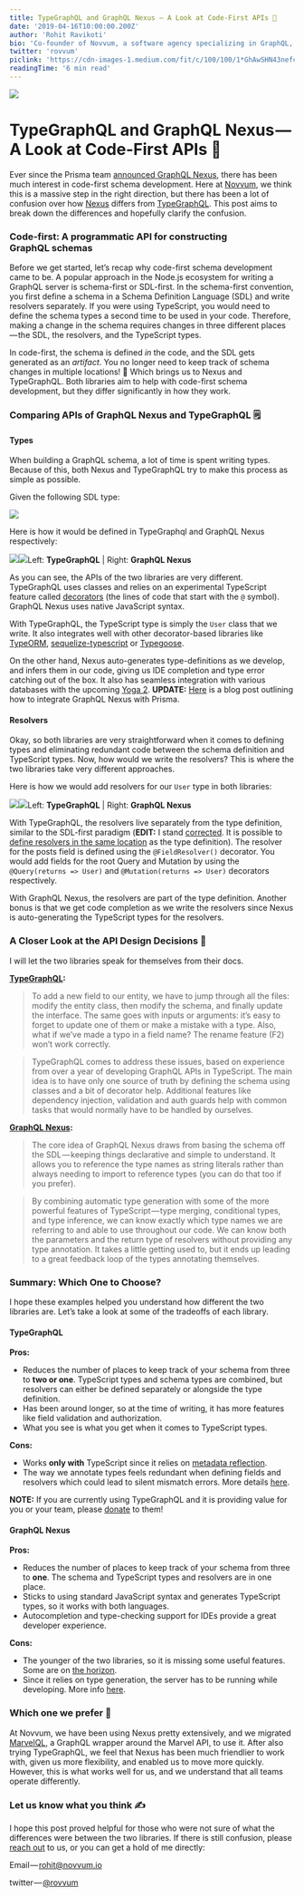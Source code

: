 ```yaml
---
title: TypeGraphQL and GraphQL Nexus — A Look at Code-First APIs 👀
date: '2019-04-16T10:00:00.200Z'
author: 'Rohit Ravikoti'
bio: 'Co-founder of Novvum, a software agency specializing in GraphQL, and daily meditator.'
twitter: 'rovvum'
piclink: 'https://cdn-images-1.medium.com/fit/c/100/100/1*GhAwSHN43nefc_vKW0rxRg.png'
readingTime: '6 min read'
---
```


![](https://cdn-images-1.medium.com/max/2600/1*6xgfhg4D74iVEJViUgRFyw.png)

# TypeGraphQL and GraphQL Nexus — A Look at Code-First APIs 👀

Ever since the Prisma team [announced GraphQL Nexus](https://www.prisma.io/blog/introducing-graphql-nexus-code-first-graphql-server-development-ll6s1yy5cxl5/), there has been much interest in code-first schema development. Here at [Novvum](https://www.novvum.io/), we think this is a massive step in the right direction, but there has been a lot of confusion over how [Nexus](https://nexus.js.org/) differs from [TypeGraphQL](https://typegraphql.ml/). This post aims to break down the differences and hopefully clarify the confusion.

### Code-first: A programmatic API for constructing GraphQL schemas

Before we get started, let’s recap why code-first schema development came to be. A popular approach in the Node.js ecosystem for writing a GraphQL server is schema-first or SDL-first. In the schema-first convention, you first define a schema in a Schema Definition Language (SDL) and write resolvers separately. If you were using TypeScript, you would need to define the schema types a second time to be used in your code. Therefore, making a change in the schema requires changes in three different places — the SDL, the resolvers, and the TypeScript types.

In code-first, the schema is defined _in_ the code, and the SDL gets generated as an _artifact_. You no longer need to keep track of schema changes in multiple locations! 🎊 Which brings us to Nexus and TypeGraphQL. Both libraries aim to help with code-first schema development, but they differ significantly in how they work.

### Comparing APIs of GraphQL Nexus and TypeGraphQL 🗒

#### Types

When building a GraphQL schema, a lot of time is spent writing types. Because of this, both Nexus and TypeGraphQL try to make this process as simple as possible.

Given the following SDL type:

![](https://cdn-images-1.medium.com/max/1600/1*9NrTjz7jWH94dh7S2jqS-A.png)

Here is how it would be defined in TypeGraphql and GraphQL Nexus respectively:

![](https://cdn-images-1.medium.com/max/1200/1*8cYgWicNS9zPz_sd52krxQ.png)![](https://cdn-images-1.medium.com/max/1200/1*TEQjRCLll5xlov1T8BvGjA.png)Left: **TypeGraphQL** | Right: **GraphQL Nexus**

As you can see, the APIs of the two libraries are very different. TypeGraphQL uses classes and relies on an experimental TypeScript feature called [decorators](https://www.typescriptlang.org/docs/handbook/decorators.html) (the lines of code that start with the `@` symbol). GraphQL Nexus uses native JavaScript syntax.

With TypeGraphQL, the TypeScript type is simply the `User` class that we write. It also integrates well with other decorator-based libraries like [TypeORM](https://github.com/typeorm/typeorm), [sequelize-typescript](https://github.com/RobinBuschmann/sequelize-typescript) or [Typegoose](https://github.com/szokodiakos/typegoose).

On the other hand, Nexus auto-generates type-definitions as we develop, and infers them in our code, giving us IDE completion and type error catching out of the box. It also has seamless integration with various databases with the upcoming [Yoga 2](https://github.com/prisma/yoga2). **UPDATE:** [Here](https://www.prisma.io/blog/using-graphql-nexus-with-a-database-pmyl3660ncst) is a blog post outlining how to integrate GraphQL Nexus with Prisma.

#### Resolvers

Okay, so both libraries are very straightforward when it comes to defining types and eliminating redundant code between the schema definition and TypeScript types. Now, how would we write the resolvers? This is where the two libraries take very different approaches.

Here is how we would add resolvers for our `User` type in both libraries:

![](https://cdn-images-1.medium.com/max/1200/1*EUoMvvGBGHf0g5hdcuwePQ.png)![](https://cdn-images-1.medium.com/max/1200/1*u90eCZeVUxQ7dVC4PN3n0A.png)Left: **TypeGraphQL** | Right: **GraphQL Nexus**

With TypeGraphQL, the resolvers live separately from the type definition, similar to the SDL-first paradigm (**EDIT:** I stand [corrected](https://twitter.com/typegraphql/status/1118946711102197760). It is possible to [define resolvers in the same location](https://github.com/19majkel94/type-graphql/blob/v0.17.1/examples/simple-usage/recipe-type.ts#L25-L33) as the type definition). The resolver for the posts field is defined using the `@FieldResolver()` decorator. You would add fields for the root Query and Mutation by using the `@Query(returns => User)` and `@Mutation(returns => User)` decorators respectively.

With GraphQL Nexus, the resolvers are part of the type definition. Another bonus is that we get code completion as we write the resolvers since Nexus is auto-generating the TypeScript types for the resolvers.

### A Closer Look at the API Design Decisions 🔭

I will let the two libraries speak for themselves from their docs.

[**TypeGraphQL**](https://typegraphql.ml/docs/introduction.html#why)**:**

> To add a new field to our entity, we have to jump through all the files: modify the entity class, then modify the schema, and finally update the interface. The same goes with inputs or arguments: it’s easy to forget to update one of them or make a mistake with a type. Also, what if we’ve made a typo in a field name? The rename feature (F2) won’t work correctly.

> TypeGraphQL comes to address these issues, based on experience from over a year of developing GraphQL APIs in TypeScript. The main idea is to have only one source of truth by defining the schema using classes and a bit of decorator help. Additional features like dependency injection, validation and auth guards help with common tasks that would normally have to be handled by ourselves.

[**GraphQL Nexus**](https://nexus.js.org/docs/why-graphql-nexus)**:**

> The core idea of GraphQL Nexus draws from basing the schema off the SDL — keeping things declarative and simple to understand. It allows you to reference the type names as string literals rather than always needing to import to reference types (you can do that too if you prefer).

> By combining automatic type generation with some of the more powerful features of TypeScript — type merging, conditional types, and type inference, we can know exactly which type names we are referring to and able to use throughout our code. We can know both the parameters and the return type of resolvers without providing any type annotation. It takes a little getting used to, but it ends up leading to a great feedback loop of the types annotating themselves.

### Summary: Which One to Choose?

I hope these examples helped you understand how different the two libraries are. Let’s take a look at some of the tradeoffs of each library.

#### **TypeGraphQL**

**Pros:**

- Reduces the number of places to keep track of your schema from three to **two or one**. TypeScript types and schema types are combined, but resolvers can either be defined separately or alongside the type definition.
- Has been around longer, so at the time of writing, it has more features like field validation and authorization.
- What you see is what you get when it comes to TypeScript types.

**Cons:**

- Works **only with** TypeScript since it relies on [metadata reflection](https://github.com/rbuckton/reflect-metadata).
- The way we annotate types feels redundant when defining fields and resolvers which could lead to silent mismatch errors. More details [here](https://github.com/19majkel94/type-graphql/issues/296).

**NOTE:** If you are currently using TypeGraphQL and it is providing value for you or your team, please [donate](https://opencollective.com/typegraphql) to them!

#### **GraphQL Nexus**

**Pros:**

- Reduces the number of places to keep track of your schema from three to **one**. The schema and TypeScript types and resolvers are in one place.
- Sticks to using standard JavaScript syntax and generates TypeScript types, so it works with both languages.
- Autocompletion and type-checking support for IDEs provide a great developer experience.

**Cons:**

- The younger of the two libraries, so it is missing some useful features. Some are on [the horizon](https://nexus.js.org/docs/future-features).
- Since it relies on type generation, the server has to be running while developing. More info [here](https://github.com/prisma/nexus/issues/77).

### Which one we prefer 🙌

At Novvum, we have been using Nexus pretty extensively, and we migrated [MarvelQL](https://github.com/Novvum/MarvelQL), a GraphQL wrapper around the Marvel API, to use it. After also trying TypeGraphQL, we feel that Nexus has been much friendlier to work with, given us more flexibility, and enabled us to move more quickly. However, this is what works well for us, and we understand that all teams operate differently.

### Let us know what you think ✍️

I hope this post proved helpful for those who were not sure of what the differences were between the two libraries. If there is still confusion, please [reach out](https://www.novvum.io/contact-us) to us, or you can get a hold of me directly:

Email — [rohit@novvum.io](mailto:rohit@novvum.io)

twitter — [@rovvum](https://twitter.com/rovvum)
